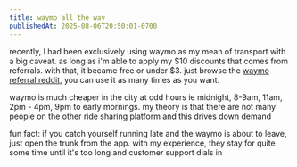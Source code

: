 ```yaml
---
title: waymo all the way
publishedAt: 2025-08-06T20:50:01-0700
---
```


recently, I had been exclusively using waymo as my mean of transport with a big caveat. as long as i'm able to apply my $10 discounts that comes from referrals. with that, it became free or under $3. just browse the [waymo referral reddit](https://www.reddit.com/r/waymo/comments/1kl9702/waymo_mega_invite_referral_codes/?sort=new), you can use it as many times as you want.

waymo is much cheaper in the city at odd hours ie midnight, 8-9am, 11am, 2pm - 4pm, 9pm to early mornings. my theory is that there are not many people on the other ride sharing platform and this drives down demand

fun fact: if you catch yourself running late and the waymo is about to leave, just open the trunk from the app. with my experience, they stay for quite some time until it's too long and customer support dials in
